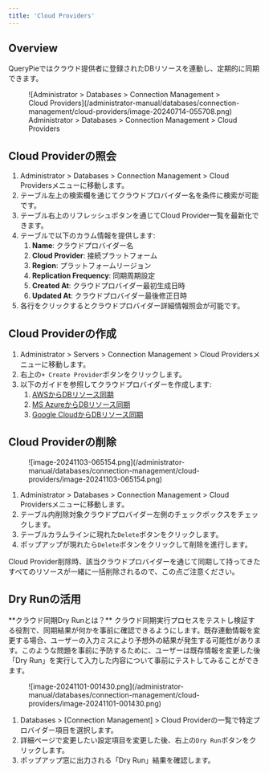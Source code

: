 ```yaml
---
title: 'Cloud Providers'
---
```



## Overview

QueryPieではクラウド提供者に登録されたDBリソースを連動し、定期的に同期できます。

<figure data-layout="center" data-align="center">
![Administrator &gt; Databases &gt; Connection Management &gt; Cloud Providers](/administrator-manual/databases/connection-management/cloud-providers/image-20240714-055708.png)
<figcaption>
Administrator &gt; Databases &gt; Connection Management &gt; Cloud Providers
</figcaption>
</figure>

## Cloud Providerの照会

1. Administrator &gt; Databases &gt; Connection Management &gt; Cloud Providersメニューに移動します。
2. テーブル左上の検索欄を通じてクラウドプロバイダー名を条件に検索が可能です。
3. テーブル右上のリフレッシュボタンを通じてCloud Provider一覧を最新化できます。
4. テーブルで以下のカラム情報を提供します:
   1. **Name**: クラウドプロバイダー名
   2. **Cloud Provider**: 接続プラットフォーム
   3. **Region**: プラットフォームリージョン
   4. **Replication Frequency**: 同期周期設定
   5. **Created At**: クラウドプロバイダー最初生成日時
   6. **Updated At**: クラウドプロバイダー最後修正日時
5. 各行をクリックするとクラウドプロバイダー詳細情報照会が可能です。

## Cloud Providerの作成

1. Administrator &gt; Servers &gt; Connection Management &gt; Cloud Providersメニューに移動します。
2. 右上の`+ Create Provider`ボタンをクリックします。
3. 以下のガイドを参照してクラウドプロバイダーを作成します:
   1. [AWSからDBリソース同期](cloud-providers/synchronizing-db-resources-from-aws)
   2. [MS AzureからDBリソース同期](cloud-providers/synchronizing-db-resources-from-ms-azure)
   3. [Google CloudからDBリソース同期](cloud-providers/synchronizing-db-resources-from-google-cloud)

## Cloud Providerの削除

<figure data-layout="center" data-align="center">
![image-20241103-065154.png](/administrator-manual/databases/connection-management/cloud-providers/image-20241103-065154.png)
</figure>

1. Administrator &gt; Databases &gt; Connection Management &gt; Cloud Providersメニューに移動します。
2. テーブル内削除対象クラウドプロバイダー左側のチェックボックスをチェックします。
3. テーブルカラムラインに現れた`Delete`ボタンをクリックします。
4. ポップアップが現れたら`Delete`ボタンをクリックして削除を進行します。

<Callout type="important">
Cloud Provider削除時、該当クラウドプロバイダーを通じて同期して持ってきたすべてのリソースが一緒に一括削除されるので、この点ご注意ください。
</Callout>

## Dry Runの活用

<Callout type="info">
**クラウド同期Dry Runとは？**
クラウド同期実行プロセスをテストし検証する役割で、同期結果が何かを事前に確認できるようにします。既存連動情報を変更する場合、ユーザーの入力ミスにより予想外の結果が発生する可能性があります。このような問題を事前に予防するために、ユーザーは既存情報を変更した後「Dry Run」を実行して入力した内容について事前にテストしてみることができます。
</Callout>

<figure data-layout="center" data-align="center">
![image-20241101-001430.png](/administrator-manual/databases/connection-management/cloud-providers/image-20241101-001430.png)
</figure>

1. Databases &gt; [Connection Management] &gt; Cloud Providerの一覧で特定プロバイダー項目を選択します。
2. 詳細ページで変更したい設定項目を変更した後、右上の`Dry Run`ボタンをクリックします。
3. ポップアップ窓に出力される「Dry Run」結果を確認します。

